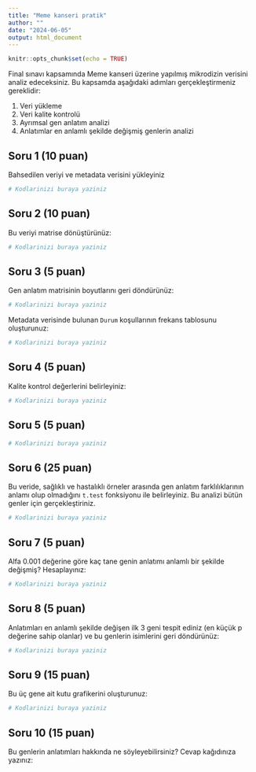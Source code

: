 ```yaml
---
title: "Meme kanseri pratik"
author: ""
date: "2024-06-05"
output: html_document
---
```


```r
knitr::opts_chunk$set(echo = TRUE)
```

Final sınavı kapsamında Meme kanseri üzerine yapılmış mikrodizin verisini analiz edeceksiniz. Bu kapsamda aşağıdaki adımları gerçekleştirmeniz gereklidir:

1. Veri yükleme
2. Veri kalite kontrolü
3. Ayrımsal gen anlatım analizi
4. Anlatımlar en anlamlı şekilde değişmiş genlerin analizi

## Soru 1 (10 puan)

Bahsedilen veriyi ve metadata verisini yükleyiniz

```r
# Kodlarinizi buraya yaziniz

```

## Soru 2 (10 puan)

Bu veriyi matrise dönüştürünüz:

```r
# Kodlarinizi buraya yaziniz

```

## Soru 3 (5 puan)

Gen anlatım matrisinin boyutlarını geri döndürünüz:

```r
# Kodlarinizi buraya yaziniz

```

Metadata verisinde bulunan `Durum` koşullarının frekans tablosunu oluşturunuz:

```r
# Kodlarinizi buraya yaziniz

```

## Soru 4 (5 puan)

Kalite kontrol değerlerini belirleyiniz:

```r
# Kodlarinizi buraya yaziniz

```

## Soru 5 (5 puan)

```r
# Kodlarinizi buraya yaziniz

```

## Soru 6 (25 puan)

Bu veride, sağlıklı ve hastalıklı örneler arasında gen anlatım farklılıklarının anlamı olup olmadığını `t.test` fonksiyonu ile belirleyiniz. Bu analizi bütün genler için gerçekleştiriniz. 

```r
# Kodlarinizi buraya yaziniz

```

## Soru 7 (5 puan)

Alfa 0.001 değerine göre kaç tane genin anlatımı anlamlı bir şekilde değişmiş? Hesaplayınız:

```r
# Kodlarinizi buraya yaziniz

```

## Soru 8 (5 puan)

Anlatımları en anlamlı şekilde değişen ilk 3 geni tespit ediniz (en küçük p değerine sahip olanlar) ve bu genlerin isimlerini geri döndürünüz:

```r
# Kodlarinizi buraya yaziniz

```

## Soru 9 (15 puan)

Bu üç gene ait kutu grafikerini oluşturunuz:

```r
# Kodlarinizi buraya yaziniz

```

## Soru 10 (15 puan)

Bu genlerin anlatımları hakkında ne söyleyebilirsiniz? Cevap kağıdınıza yazınız:

>
>
>
>
>
>


